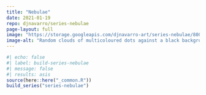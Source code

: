 ```yaml
---
title: "Nebulae"
date: 2021-01-19
repo: djnavarro/series-nebulae
page-layout: full
image: "https://storage.googleapis.com/djnavarro-art/series-nebulae/800/nebula_04_155.jpg"
image-alt: "Random clouds of multicoloured dots against a black background"
---
```

   
::: {.grid}
  
```r
#| echo: false
#| label: build-series-nebulae
#| message: false
#| results: asis
source(here::here("_common.R"))
build_series("series-nebulae")
```
   
:::
   
